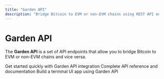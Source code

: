 ```yaml
---
title: "Garden API"
description: "Bridge Bitcoin to EVM or non-EVM chains using REST API endpoints"
---
```


# Garden API

The **Garden API** is a set of API endpoints that allow you to bridge Bitcoin to EVM or non-EVM chains and vice versa.

<CardGroup cols={1}>
  <Card title="QuickStart" href="/developers/api/quickstart" icon="rocket">
    Get started quickly with Garden API integration
  </Card>
  <Card title="Garden API" href="/developers/api/garden-api" icon="api">
    Complete API reference and documentation
  </Card>
  <Card title="Cookbook" href="/developers/cookbook/integrate" icon="book">
    Build a terminal UI app using Garden API
  </Card>
</CardGroup> 